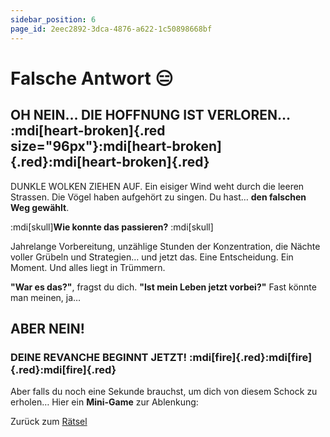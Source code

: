 ```yaml
---
sidebar_position: 6
page_id: 2eec2892-3dca-4876-a622-1c50898668bf
---
```


# Falsche Antwort 😑

## **OH NEIN… DIE HOFFNUNG IST VERLOREN…** :mdi[heart-broken]{.red size="96px"}:mdi[heart-broken]{.red}:mdi[heart-broken]{.red}

DUNKLE WOLKEN ZIEHEN AUF. Ein eisiger Wind weht durch die leeren Strassen. Die Vögel haben aufgehört zu singen. Du hast… **den falschen Weg gewählt**.

&#x20;:mdi[skull]**Wie konnte das passieren?** :mdi[skull]

Jahrelange Vorbereitung, unzählige Stunden der Konzentration, die Nächte voller Grübeln und Strategien… und jetzt das. Eine Entscheidung. Ein Moment. Und alles liegt in Trümmern.

**"War es das?"**, fragst du dich. **"Ist mein Leben jetzt vorbei?"**
Fast könnte man meinen, ja…

## &#x20;**ABER NEIN!**

### **DEINE REVANCHE BEGINNT JETZT!** :mdi[fire]{.red}:mdi[fire]{.red}:mdi[fire]{.red}

Aber falls du noch eine Sekunde brauchst, um dich von diesem Schock zu erholen… Hier ein **Mini-Game** zur Ablenkung:

Zurück zum [Rätsel](https://mint-26e.gbsl.website/mhwmjw)